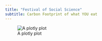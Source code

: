 ```yaml
---
title: "Festival of Social Science"
subtitle: Carbon Footprint of what YOU eat
---
```


![A plotly plot](images/eg_plotly.png)

